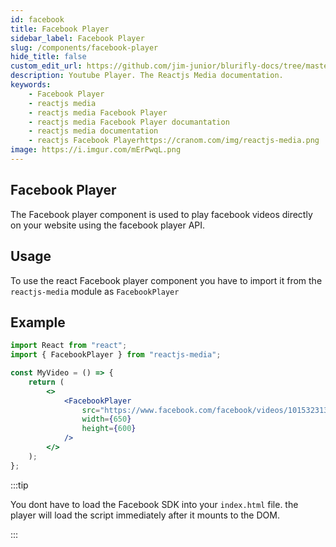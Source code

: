 ```yaml
---
id: facebook
title: Facebook Player
sidebar_label: Facebook Player
slug: /components/facebook-player
hide_title: false
custom_edit_url: https://github.com/jim-junior/blurifly-docs/tree/master/reactjs-media/facebook.mdx
description: Youtube Player. The Reactjs Media documentation.
keywords:
    - Facebook Player
    - reactjs media
    - reactjs media Facebook Player
    - reactjs media Facebook Player documantation
    - reactjs media documentation
    - reactjs Facebook Playerhttps://cranom.com/img/reactjs-media.png
image: https://i.imgur.com/mErPwqL.png
---
```


## Facebook Player

The Facebook player component is used to play facebook videos directly on your website using the facebook player API.

## Usage

To use the react Facebook player component you have to import it from the `reactjs-media` module as `FacebookPlayer`

## Example

```jsx
import React from "react";
import { FacebookPlayer } from "reactjs-media";

const MyVideo = () => {
	return (
		<>
			<FacebookPlayer
				src="https://www.facebook.com/facebook/videos/10153231379946729/"
				width={650}
				height={600}
			/>
		</>
	);
};
```


:::tip

You dont have to load the Facebook SDK into your `index.html` file. the player will load the script immediately after it mounts to the DOM.

:::
